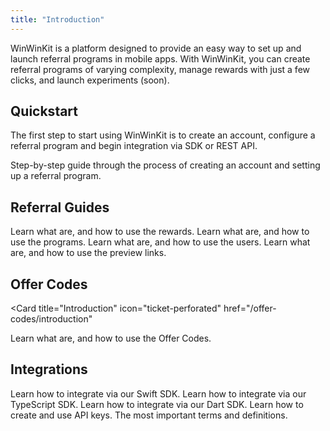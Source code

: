 ```yaml
---
title: "Introduction"
---
```


WinWinKit is a platform designed to provide an easy way to set up and launch referral programs in mobile apps.
With WinWinKit, you can create referral programs of varying complexity, manage rewards with just a few clicks, and launch experiments (soon).

## Quickstart

The first step to start using WinWinKit is to create an account, configure a referral program and begin integration via SDK or REST API.

<Card title="Quickstart" icon="rocket-launch" href="/quickstart">
  Step-by-step guide through the process of creating an account and setting up a
  referral program.
</Card>

## Referral Guides

<CardGroup cols={2}>
  <Card title="Rewards" icon="gem" href="/referral/rewards">
    Learn what are, and how to use the rewards.
  </Card>
  <Card title="Programs" icon="crown" href="/referral/programs">
    Learn what are, and how to use the programs.
  </Card>
  <Card title="Users" icon="users" href="/referral/users">
    Learn what are, and how to use the users.
  </Card>
  <Card
    title="Preview Link"
    icon="link-horizontal"
    href="/referral/preview-link"
  >
    Learn what are, and how to use the preview links.
  </Card>
</CardGroup>

## Offer Codes

<Card
  title="Introduction"
  icon="ticket-perforated"
  href="/offer-codes/introduction"
>
  Learn what are, and how to use the Offer Codes.
</Card>

## Integrations

<CardGroup cols={2}>
  <Card title="Swift SDK" icon="swift" href="/integrations/swift-sdk">
    Learn how to integrate via our Swift SDK.
  </Card>
  <Card title="TypeScript SDK" icon="js" href="/integrations/typescript-sdk">
    Learn how to integrate via our TypeScript SDK.
  </Card>
  <Card title="Dart SDK" icon="dart-lang" href="/integrations/dart-sdk">
    Learn how to integrate via our Dart SDK.
  </Card>
  <Card title="API Keys" icon="key" href="/integrations/api-keys">
    Learn how to create and use API keys.
  </Card>
  <Card
    title="REST API"
    icon="brackets-curly"
    href="/api-reference/introduction"
  >
    The most important terms and definitions.
  </Card>
</CardGroup>
